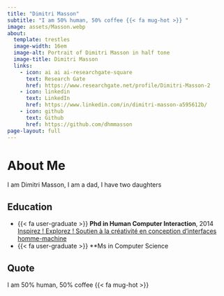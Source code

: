 ```yaml
---
title: "Dimitri Masson"
subtitle: "I am 50% human, 50% coffee {{< fa mug-hot >}} "
image: assets/Masson.webp
about:
  template: trestles
  image-width: 16em
  image-alt: Portrait of Dimitri Masson in half tone
  image-title: Dimitri Masson
  links:
    - icon: ai ai ai-researchgate-square
      text: Research Gate
      href: https://www.researchgate.net/profile/Dimitri-Masson-2
    - icon: linkedin
      text: LinkedIn
      href: https://www.linkedin.com/in/dimitri-masson-a595612b/
    - icon: github
      text: Github
      href: https://github.com/dhmmasson
page-layout: full
---
```

# About Me

I am Dimitri Masson, 
I am a dad, I have two daughters

## Education
 
- {{< fa user-graduate >}} **Phd in Human Computer Interaction**, 2014
  [Inspirez ! Explorez ! Soutien à la créativité en conception d'interfaces homme-machine](publications/masson2014_InspirezExplorez/index.md)
- {{< fa user-graduate >}} **Ms in Computer Science


## Quote
I am 50% human, 50% coffee {{< fa mug-hot >}}